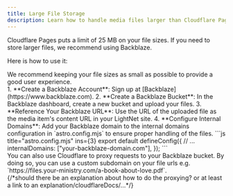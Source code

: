 ```yaml
---
title: Large File Storage
description: Learn how to handle media files larger than Cloudflare Pages' 25MB limit using Backblaze.
---
```



Cloudflare Pages puts a limit of 25 MB on your file sizes. If you need to store larger files, we recommend using Backblaze.

Here is how to use it:

<Aside type="caution">
We recommend keeping your file sizes as small as possible to provide a good user experience.
</Aside>

<Steps>
1. **Create a Backblaze Account**: Sign up at [Backblaze](https://www.backblaze.com).
2. **Create a Backblaze Bucket**: In the Backblaze dashboard, create a new bucket and upload your files.
3. **Reference Your Backblaze URL**: Use the URL of the uploaded file as the media item's content URL in your LightNet site.
4. **Configure Internal Domains**: Add your Backblaze domain to the internal domains configuration in `astro.config.mjs` to ensure proper handling of the files.
    ```js title="astro.config.mjs" ins={3}
    export default defineConfig({
      // ...
      internalDomains: ["your-backblaze-domain.com"],
    });
    ```
</Steps>


<Aside type="tip" title="Pro Tip">
You can also use Cloudflare to proxy requests to your Backblaze bucket. By doing so, you can 
use a custom subdomain on your file urls e.g. `https://files.your-ministry.com/a-book-about-love.pdf`.
</Aside>
{/*should there be an explanation about how to do the proxying? or at least a link to an explanation/cloudflareDocs/...*/}